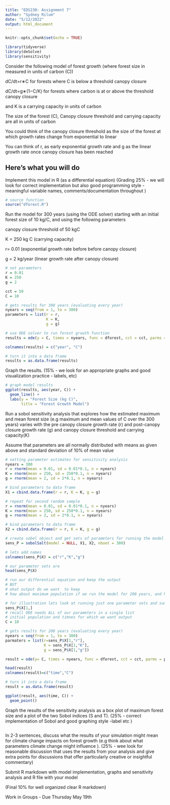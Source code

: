 ```yaml
---
title: "EDS230: Assignment 7"
author: "Sydney Rilum"
date: "5/12/2022"
output: html_document
---
```


```r
knitr::opts_chunk$set(echo = TRUE)

library(tidyverse)
library(deSolve)
library(sensitivity)
```

Consider the following model of forest growth (where forest size in measured in units of carbon (C))

dC/dt=r∗C for forests where C is below a threshold canopy closure

dC/dt=g∗(1−C/K) for forests where carbon is at or above the threshold canopy closure

and K is a carrying capacity in units of carbon

The size of the forest (C), Canopy closure threshold and carrying capacity are all in units of carbon

You could think of the canopy closure threshold as the size of the forest at which growth rates change from exponential to linear

You can think of r, as early exponential growth rate and g as the linear growth rate once canopy closure has been reached

## Here’s what you will do

Implement this model in R (as a differential equation) (Grading 25% - we will look for correct implementation but also good programming style - meaningful variable names, comments/documentation throughout )

```r
# source function
source("dforest.R")
```

Run the model for 300 years (using the ODE solver) starting with an initial forest size of 10 kg/C, and using the following parameters

canopy closure threshold of 50 kgC

K = 250 kg C (carrying capacity)

r= 0.01 (exponential growth rate before before canopy closure)

g = 2 kg/year (linear growth rate after canopy closure)

```r
# set parameters
r = 0.01
K = 250
g = 2

cct = 50
C = 10

# gets results for 300 years (evaluating every year)
nyears = seq(from = 1, to = 300)
parameters = list(r = r,
                  K = K,
                  g = g)

# use ODE solver to run forest growth function
results = ode(y = C, times = nyears, func = dforest, cct = cct, parms = parameters) 

colnames(results) = c("year", "C")

# turn it into a data frame
results = as.data.frame(results)
```


Graph the results. (15% - we look for an appropriate graphs and good visualization practice - labels, etc)

```r
# graph model results 
ggplot(results, aes(year, C)) +
  geom_line() +
  labs(y = "Forest Size (kg C)",
       title = "Forest Growth Model")
```

Run a sobol sensitivity analysis that explores how the estimated maximum and mean forest size (e.g maximum and mean values of C over the 300 years) varies with the pre canopy closure growth rate (r) and post-canopy closure growth rate (g) and canopy closure threshold and carrying capacity(K)

Assume that parameters are all normally distributed with means as given above and standard deviation of 10% of mean value

```r
# setting parameter estimates for sensitivity analysis
nyears = 300
r = rnorm(mean = 0.01, sd = 0.01*0.1, n = nyears)
K = rnorm(mean = 250, sd = 250*0.1, n = nyears)
g = rnorm(mean = 2, sd = 2*0.1, n = nyears)

# bind parameters to data frame
X1 = cbind.data.frame(r = r, K = K, g = g)

# repeat for second random sample
r = rnorm(mean = 0.01, sd = 0.01*0.1, n = nyears)
K = rnorm(mean = 250, sd = 250*0.1, n = nyears)
g = rnorm(mean = 2, sd = 2*0.1, n = nyears)

# bind parameters to data frame
X2 = cbind.data.frame(r = r, K = K, g = g)

# create sobel object and get sets of parameters for running the model
sens_P = sobolSalt(model = NULL, X1, X2, nboot = 300)

# lets add names 
colnames(sens_P$X) = c("r","K","g")

# our parameter sets are
head(sens_P$X)
```

```r
# run our differential equation and keep the output
# BUT
# what output do we want  to keep
# how about maximum population if we run the model for 200 years, and how many years to get to the carrying capacity

# for illustration lets look at running just one parameter sets and summarizing results
sens_P$X[1,]
# recall ODE needs ALL of our parameters in a single list 
# initial population and timnes for which we want output 
C = 10

# gets results for 200 years (evaluating every year)
nyears = seq(from = 1, to = 300)
parmaters = list(r=sens_P$X[1,"r"], 
                 K = sens_P$X[1,"K"],
                 g = sens_P$X[1,"g"])

result = ode(y= C, times = nyears, func = dforest, cct = cct, parms = parameters)

head(result)
colnames(result)=c("time","C")

# turn it into a data frame
result = as.data.frame(result)

ggplot(result, aes(time, C)) + 
  geom_point()
```



Graph the results of the sensitivity analysis as a box plot of maximum forest size and a plot of the two Sobol indices (S and T). (25% - correct implementation of Sobol and good graphing style -label etc )

```r

```


In 2-3 sentences, discuss what the results of your simulation might mean for climate change impacts on forest growth (e.g think about what parameters climate change might influence ). (25% - wee look for reasonable discussion that uses the results from your analysis and give extra points for discussions that offer particularly creative or insightful commentary)



Submit R markdown with model implementation, graphs and sensitivity analysis and R file with your model

(Final 10% for well organized clear R markdown)

Work in Groups - Due Thursday May 19th